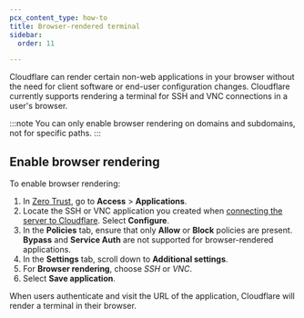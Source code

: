 ```yaml
---
pcx_content_type: how-to
title: Browser-rendered terminal
sidebar:
  order: 11

---
```


Cloudflare can render certain non-web applications in your browser without the need for client software or end-user configuration changes. Cloudflare currently supports rendering a terminal for SSH and VNC connections in a user's browser.

:::note
You can only enable browser rendering on domains and subdomains, not for specific paths.
:::

## Enable browser rendering

To enable browser rendering:

1. In [Zero Trust](https://one.dash.cloudflare.com), go to **Access** > **Applications**.
2. Locate the SSH or VNC application you created when [connecting the server to Cloudflare](/cloudflare-one/connections/connect-networks/use-cases/ssh/). Select **Configure**.
3. In the **Policies** tab, ensure that only **Allow** or **Block** policies are present. **Bypass** and **Service Auth** are not supported for browser-rendered applications.
4. In the **Settings** tab, scroll down to **Additional settings**.
5. For **Browser rendering**, choose *SSH* or *VNC*.
6. Select **Save application**.

When users authenticate and visit the URL of the application, Cloudflare will render a terminal in their browser.

